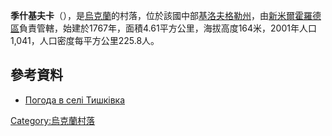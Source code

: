 <!-- 檔案不存在 [[Image:В'їзд_до_Тишківки.jpg|right]] -->

{{coord|48|53|12|N|31|43|39|E|scale:100000_region:UA|display=title}}

'''季什基夫卡'''（{{lang-uk|Тишківка}}），是[[烏克蘭|烏克蘭]]的村落，位於該國中部[[基洛夫格勒州|基洛夫格勒州]]，由[[新米爾霍羅德區|新米爾霍羅德區]]負責管轄，始建於1767年，面積4.61平方公里，海拔高度164米，2001年人口1,041，人口密度每平方公里225.8人。

==參考資料==
* [http://weather.in.ua/ua/kirovogradskaja/26186 Погода в селі Тишківка]{{Wayback|url=http://weather.in.ua/ua/kirovogradskaja/26186 |date=20111220104153 }}

{{Ukraine-geo-stub}}
[[Category:烏克蘭村落|Category:烏克蘭村落]]